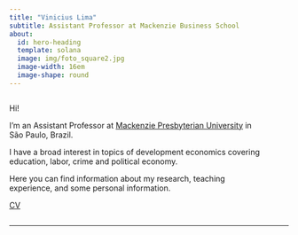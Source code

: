 ```yaml
---
title: "Vinicius Lima"
subtitle: Assistant Professor at Mackenzie Business School
about:
  id: hero-heading
  template: solana
  image: img/foto_square2.jpg
  image-width: 16em
  image-shape: round
---
```


::: {#hero-heading}
::: {.column width="90%"}
Hi!

I'm an Assistant Professor at [Mackenzie Presbyterian University](https://www.mackenzie.br/en/universidade/meet-the-university) in São Paulo, Brazil.

I have a broad interest in topics of development economics covering education, labor, crime and political economy.

Here you can find information about my research, teaching experience, and some personal information.

[CV](https://lattes.cnpq.br/5299047299911294)
:::
:::

------------------------------------------------------------------------
